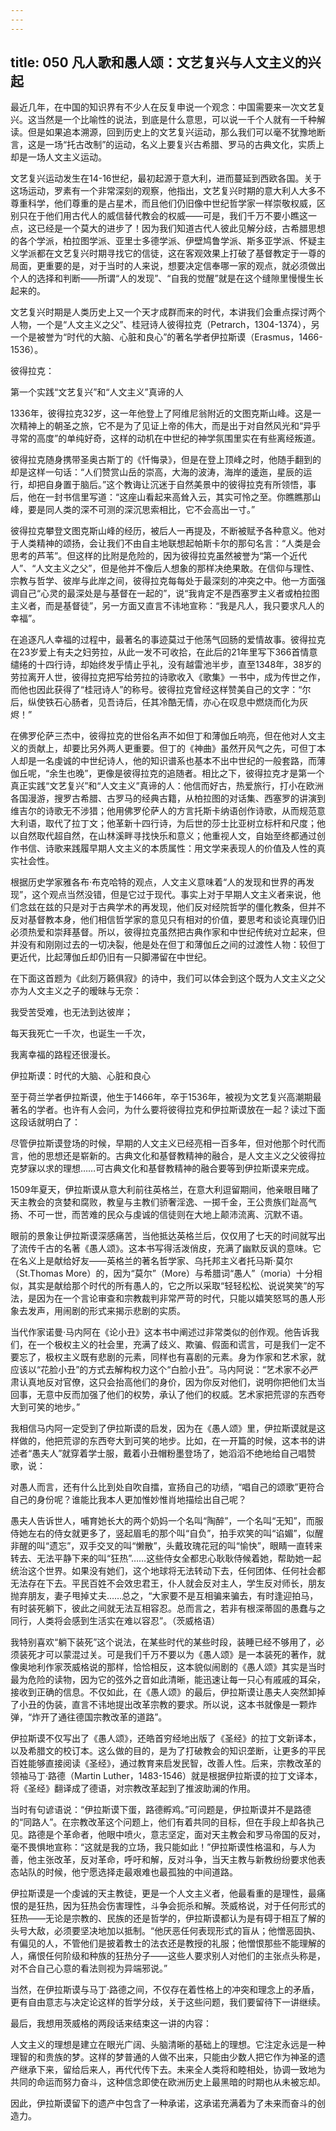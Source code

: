 ```yaml
---
---
---
```

title: 050 凡人歌和愚人颂：文艺复兴与人文主义的兴起
---






最近几年，在中国的知识界有不少人在反复申说一个观念：中国需要来一次文艺复兴。这当然是一个比喻性的说法，到底是什么意思，可以说一千个人就有一千种解读。但是如果追本溯源，回到历史上的文艺复兴运动，那么我们可以毫不犹豫地断言，这是一场“托古改制”的运动，名义上要复兴古希腊、罗马的古典文化，实质上却是一场人文主义运动。

文艺复兴运动发生在14-16世纪，最初起源于意大利，进而蔓延到西欧各国。关于这场运动，罗素有一个非常深刻的观察，他指出，文艺复兴时期的意大利人大多不尊重科学，他们尊重的是占星术，而且他们仍旧像中世纪哲学家一样崇敬权威，区别只在于他们用古代人的威信替代教会的权威——可是，我们千万不要小瞧这一点，这已经是一个莫大的进步了！因为我们知道古代人彼此见解分歧，古希腊思想的各个学派，柏拉图学派、亚里士多德学派、伊壁鸠鲁学派、斯多亚学派、怀疑主义学派都在文艺复兴时期寻找它的信徒，这在客观效果上打破了基督教定于一尊的局面，更重要的是，对于当时的人来说，想要决定信奉哪一家的观点，就必须做出个人的选择和判断——所谓“人的发现”、“自我的觉醒”就是在这个缝隙里慢慢生长起来的。

文艺复兴时期是人类历史上又一个天才成群而来的时代，本讲我们会重点探讨两个人物，一个是“人文主义之父”、桂冠诗人彼得拉克（Petrarch，1304-1374），另一个是被誉为“时代的大脑、心脏和良心”的著名学者伊拉斯谟（Erasmus，1466-1536）。


彼得拉克：


第一个实践“文艺复兴”和“人文主义”真谛的人

1336年，彼得拉克32岁，这一年他登上了阿维尼翁附近的文图克斯山峰。这是一次精神上的朝圣之旅，它不是为了见证上帝的伟大，而是出于对自然风光和“异乎寻常的高度”的单纯好奇，这样的动机在中世纪的神学氛围里实在有些离经叛道。

彼得拉克随身携带圣奥古斯丁的《忏悔录》，但是在登上顶峰之时，他随手翻到的却是这样一句话：“人们赞赏山岳的崇高，大海的波涛，海岸的逶迤，星辰的运行，却把自身置于脑后。”这个教诲让沉迷于自然美景中的彼得拉克有所领悟，事后，他在一封书信里写道：“这座山看起来高耸入云，其实可怜之至。你瞧瞧那山峰，要是同人类的深不可测的深沉思索相比，它不会高出一寸。”

彼得拉克攀登文图克斯山峰的经历，被后人一再提及，不断被赋予各种意义。他对于人类精神的颂扬，会让我们不由自主地联想起帕斯卡尔的那句名言：“人类是会思考的芦苇”。但这样的比附是危险的，因为彼得拉克虽然被誉为“第一个近代人”、“人文主义之父”，但是他并不像后人想象的那样决绝果敢。在信仰与理性、宗教与哲学、彼岸与此岸之间，彼得拉克每每处于最深刻的冲突之中。他一方面强调自己“心灵的最深处是与基督在一起的”，说“我肯定不是西塞罗主义者或柏拉图主义者，而是基督徒”，另一方面又直言不讳地宣称：“我是凡人，我只要求凡人的幸福”。

在追逐凡人幸福的过程中，最著名的事迹莫过于他荡气回肠的爱情故事。彼得拉克在23岁爱上有夫之妇劳拉，从此一发不可收拾，在此后的21年里写下366首情意缱绻的十四行诗，却始终发乎情止乎礼，没有越雷池半步，直至1348年，38岁的劳拉离开人世，彼得拉克把写给劳拉的诗歌收入《歌集》一书中，成为传世之作，而他也因此获得了“桂冠诗人”的称号。彼得拉克曾经这样赞美自己的文字：“尔后，纵使铁石心肠者，见吾诗后，任其冷酷无情，亦心在叹息中燃烧而化为灰烬！”

在佛罗伦萨三杰中，彼得拉克的世俗名声不如但丁和薄伽丘响亮，但在他对人文主义的贡献上，却要比另外两人更重要。但丁的《神曲》虽然开风气之先，可但丁本人却是一名虔诚的中世纪诗人，他的知识谱系也基本不出中世纪的一般套路，而薄伽丘呢，“余生也晚”，更像是彼得拉克的追随者。相比之下，彼得拉克才是第一个真正实践“文艺复兴”和“人文主义”真谛的人：他信而好古，热爱旅行，打小在欧洲各国漫游，搜罗古希腊、古罗马的经典古籍，从柏拉图的对话集、西塞罗的讲演到维吉尔的诗歌无不涉猎；他用佛罗伦萨人的方言托斯卡纳语创作诗歌，从而规范意大利语，取代了拉丁文；他革新十四行诗，为后世的莎士比亚树立标杆和尺度；他以自然取代超自然，在山林溪畔寻找快乐和意义；他重视人文，自始至终都通过创作书信、诗歌来践履早期人文主义的本质属性：用文学来表现人的价值及人性的真实社会性。

根据历史学家雅各布·布克哈特的观点，人文主义意味着“人的发现和世界的再发现”，这个观点当然没错，但是它过于现代。事实上对于早期人文主义者来说，他们念兹在兹的只是对于古典学术的再发现，他们反对经院哲学的僵化教条，但并不反对基督教本身，他们相信哲学家的意见只有相对的价值，要思考和谈论真理仍旧必须热爱和崇拜基督。所以，彼得拉克虽然把古典作家和中世纪传统对立起来，但并没有和刚刚过去的一切决裂，他是处在但丁和薄伽丘之间的过渡性人物：较但丁更近代，比起薄伽丘却仍旧有一只脚滞留在中世纪。

在下面这首题为《此刻万籁俱寂》的诗中，我们可以体会到这个既为人文主义之父亦为人文主义之子的暧昧与无奈：

我受苦受难，也无法到达彼岸；

每天我死亡一千次，也诞生一千次，

我离幸福的路程还很漫长。


伊拉斯谟：时代的大脑、心脏和良心

至于荷兰学者伊拉斯谟，他生于1466年，卒于1536年，被视为文艺复兴高潮期最著名的学者。也许有人会问，为什么要将彼得拉克和伊拉斯谟放在一起？读过下面这段话就明白了：

尽管伊拉斯谟登场的时候，早期的人文主义已经亮相一百多年，但对他那个时代而言，他的思想还是崭新的。古典文化和基督教精神的融合，是人文主义之父彼得拉克梦寐以求的理想……可古典文化和基督教精神的融合要等到伊拉斯谟来完成。

1509年夏天，伊拉斯谟从意大利前往英格兰，在意大利逗留期间，他亲眼目睹了天主教会的贪婪和腐败，教皇与主教们骄奢淫逸、一掷千金，王公贵族们趾高气扬、不可一世，而苦难的民众与虔诚的信徒则在大地上颠沛流离、沉默不语。

眼前的景象让伊拉斯谟深感痛苦，当他抵达英格兰后，仅仅用了七天的时间就写出了流传千古的名著《愚人颂》。这本书写得活泼俏皮，充满了幽默反讽的意味。它在名义上是献给好友——英格兰的著名哲学家、乌托邦主义者托马斯·莫尔（St.Thomas More）的，因为“莫尔”（More）与希腊词“愚人”（moria）十分相似，其实是献给那个时代的所有愚人的，它之所以采取“轻轻松松、说说笑笑”的写法，是因为在一个言论审查和宗教裁判非常严苛的时代，只能以嬉笑怒骂的愚人形象去发声，用闹剧的形式来揭示悲剧的实质。

当代作家诺曼·马内阿在《论小丑》这本书中阐述过非常类似的创作观。他告诉我们，在一个极权主义的社会里，充满了歧义、欺骗、假面和谎言，可是我们一定不要忘了，极权主义既有悲剧的元素，同样也有喜剧的元素。身为作家和艺术家，就应该以“花脸小丑”的方式去解构权力这个“白脸小丑”。马内阿说：“艺术家不必严肃认真地反对官僚，这只会抬高他们的身价，因为你反对他们，说明你把他们太当回事，无意中反而加强了他们的权势，承认了他们的权威。艺术家把荒谬的东西夸大到可笑的地步。”

我相信马内阿一定受到了伊拉斯谟的启发，因为在《愚人颂》里，伊拉斯谟就是这样做的，他把荒谬的东西夸大到可笑的地步。比如，在一开篇的时候，这本书的讲述者“愚夫人”就穿着学士服，戴着小丑帽粉墨登场了，她滔滔不绝地给自己唱赞歌，说：

对愚人而言，还有什么比到处自吹自擂，宣扬自己的功绩，“唱自己的颂歌”更符合自己的身份呢？谁能比我本人更加惟妙惟肖地描绘出自己呢？

愚夫人告诉世人，哺育她长大的两个奶妈一个名叫“陶醉”，一个名叫“无知”，而服侍她左右的侍女就更多了，竖起眉毛的那个叫“自负”，拍手欢笑的叫“谄媚”，似醒非醒的叫“遗忘”，双手交叉的叫“懒散”，头戴玫瑰花冠的叫“愉快”，眼睛一直转来转去、无法平静下来的叫“狂热”……这些侍女全都忠心耿耿侍候着她，帮助她一起统治这个世界。如果没有她们，这个地球将无法转动下去，任何团体、任何社会都无法存在下去。平民百姓不会效忠君王，仆人就会反对主人，学生反对师长，朋友抛弃朋友，妻子甩掉丈夫……总之，“大家要不是互相骗来骗去，有时逢迎拍马，有时装死躺下，彼此之间就无法互相容忍。总而言之，若非有根深蒂固的愚蠢与之同行，人类将会感到生活实在难以容忍”。（茨威格语）

我特别喜欢“躺下装死”这个说法，在某些时代的某些时段，装睡已经不够用了，必须装死才可以蒙混过关。可是我们千万不要以为《愚人颂》是一本装死的著作，就像奥地利作家茨威格说的那样，恰恰相反，这本貌似闹剧的《愚人颂》其实是当时最为危险的读物，因为它的弦外之音如此清晰，能迅速让每一只心有戚戚的耳朵，接收到正确的信息。不仅如此，在《愚人颂》的最后，伊拉斯谟让愚夫人突然卸掉了小丑的伪装，直言不讳地提出改革宗教的要求。所以说，这本书就像是一颗炸弹，“炸开了通往德国宗教改革的道路”。

伊拉斯谟不仅写出了《愚人颂》，还皓首穷经地出版了《圣经》的拉丁文新译本，以及希腊文的校订本。这么做的目的，是为了打破教会的知识垄断，让更多的平民百姓能够直接阅读《圣经》，通过教育来启发民智，改善人性。后来，宗教改革的领袖马丁·路德（Martin Luther，1483-1546）就是根据伊拉斯谟的拉丁文译本，将《圣经》翻译成了德语，对宗教改革起到了推波助澜的作用。

当时有句谚语说：“伊拉斯谟下蛋，路德孵鸡。”可问题是，伊拉斯谟并不是路德的“同路人”。在宗教改革这个问题上，他们有着共同的目标，但在手段上却各执己见。路德是个革命者，他眼中喷火，意志坚定，面对天主教会和罗马帝国的反对，毫不畏惧地宣称：“这就是我的立场，我只能如此！”伊拉斯谟性格温和，与人为善，他主张改革，反对革命，呼吁和解，反对斗争，当天主教与新教纷纷要求他表态站队的时候，他宁愿选择走最艰难也最孤独的中间道路。

伊拉斯谟是一个虔诚的天主教徒，更是一个人文主义者，他最看重的是理性，最痛恨的是狂热，因为狂热会伤害理性，斗争会扼杀和解。茨威格说，对于任何形式的狂热——无论是宗教的、民族的还是哲学的，伊拉斯谟都认为是有碍于相互了解的头号大敌，必须要坚决地加以抵制。“他厌恶任何表现形式的盲从；他憎恶固执、有偏见的人，不管他们是披着教士的法衣还是教授的礼服；他憎恨那些不能理解的人，痛恨任何阶级和种族的狂热分子——这些人要求别人对他们的主张点头称是，对不合自己心意的看法则视为异端邪说。”

当然，在伊拉斯谟与马丁·路德之间，不仅存在着性格上的冲突和理念上的矛盾，更有自由意志与决定论这样的哲学分歧，关于这些问题，我们要留待下一讲继续。

最后，我想用茨威格的两段话来结束这一讲的内容：

人文主义的理想是建立在眼光广阔、头脑清晰的基础上的理想。它注定永远是一种理智的和贵族的梦。这样的梦普通的人做不出来，只能由少数人把它作为神圣的遗产继承下来，留给后来人，再代代传下去。未来全人类将和睦相处，协调一致地为共同的命运而努力奋斗，这种信念即使在欧洲历史上最黑暗的时期也从未被忘却。

因此，伊拉斯谟留下的遗产中包含了一种承诺，这承诺充满着为了未来而奋斗的创造力。